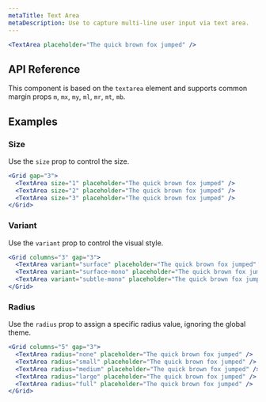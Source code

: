 ```yaml
---
metaTitle: Text Area
metaDescription: Use to capture multi-line user input via text area.
---
```


```jsx live=true
<TextArea placeholder="The quick brown fox jumped" />
```

## API Reference

This component is based on the `textarea` element and supports common margin props `m`, `mx`, `my`, `ml`, `mr`, `mt`, `mb`.

<ThemesPropsTable componentName="textarea" />

## Examples

### Size

Use the `size` prop to control the size.

```jsx live=true
<Grid gap="3">
  <TextArea size="1" placeholder="The quick brown fox jumped" />
  <TextArea size="2" placeholder="The quick brown fox jumped" />
  <TextArea size="3" placeholder="The quick brown fox jumped" />
</Grid>
```

### Variant

Use the `variant` prop to control the visual style.

```jsx live=true
<Grid columns="3" gap="3">
  <TextArea variant="surface" placeholder="The quick brown fox jumped" />
  <TextArea variant="surface-mono" placeholder="The quick brown fox jumped" />
  <TextArea variant="subtle-mono" placeholder="The quick brown fox jumped" />
</Grid>
```

### Radius

Use the `radius` prop to assign a specific radius value, ignoring the global theme.

```jsx live=true
<Grid columns="5" gap="3">
  <TextArea radius="none" placeholder="The quick brown fox jumped" />
  <TextArea radius="small" placeholder="The quick brown fox jumped" />
  <TextArea radius="medium" placeholder="The quick brown fox jumped" />
  <TextArea radius="large" placeholder="The quick brown fox jumped" />
  <TextArea radius="full" placeholder="The quick brown fox jumped" />
</Grid>
```
